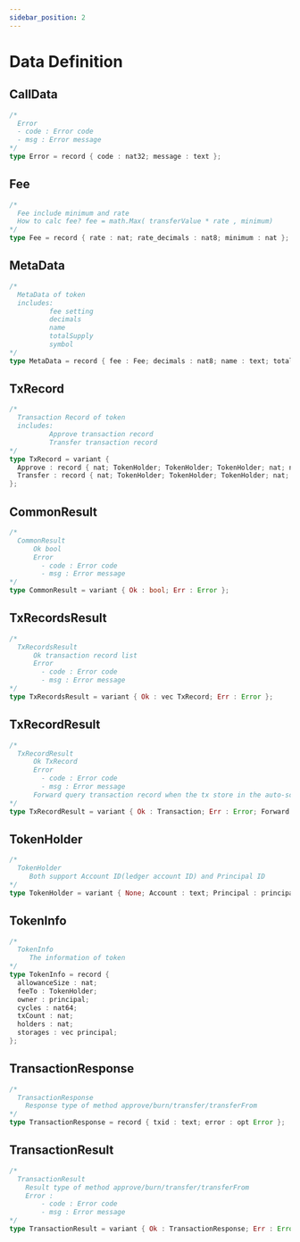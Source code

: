 ```yaml
---
sidebar_position: 2
---
```


# Data Definition
## CallData
```rust
/* 
  Error
  - code : Error code
  - msg : Error message
*/
type Error = record { code : nat32; message : text };
```

## Fee
```rust
/*
  Fee include minimum and rate
  How to calc fee? fee = math.Max( transferValue * rate , minimum) 
*/
type Fee = record { rate : nat; rate_decimals : nat8; minimum : nat };
```
## MetaData
```rust
/*
  MetaData of token
  includes: 
          fee setting
          decimals
          name
          totalSupply
          symbol
*/
type MetaData = record { fee : Fee; decimals : nat8; name : text; totalSupply : nat; symbol : text; };
```
## TxRecord
```rust
/*
  Transaction Record of token
  includes: 
          Approve transaction record
          Transfer transaction record
*/
type TxRecord = variant {
  Approve : record { nat; TokenHolder; TokenHolder; TokenHolder; nat; nat; nat64; nat64; };
  Transfer : record { nat; TokenHolder; TokenHolder; TokenHolder; nat; nat; nat64; nat64; };
};
```
## CommonResult
```rust
/*
  CommonResult
      Ok bool
      Error
        - code : Error code
        - msg : Error message
*/
type CommonResult = variant { Ok : bool; Err : Error };
```
## TxRecordsResult
```rust
/*
  TxRecordsResult
      Ok transaction record list
      Error
        - code : Error code
        - msg : Error message
*/
type TxRecordsResult = variant { Ok : vec TxRecord; Err : Error };
```
## TxRecordResult
```rust
/*
  TxRecordResult
      Ok TxRecord
      Error 
        - code : Error code
        - msg : Error message
      Forward query transaction record when the tx store in the auto-scaling storage
*/
type TxRecordResult = variant { Ok : Transaction; Err : Error; Forward : principal; };
```
## TokenHolder
```rust
/*
  TokenHolder
     Both support Account ID(ledger account ID) and Principal ID
*/
type TokenHolder = variant { None; Account : text; Principal : principal };
```
## TokenInfo
```rust
/*
  TokenInfo
     The information of token
*/
type TokenInfo = record {
  allowanceSize : nat;
  feeTo : TokenHolder;
  owner : principal;
  cycles : nat64;
  txCount : nat;
  holders : nat;
  storages : vec principal;
};
```
## TransactionResponse
```rust
/*
  TransactionResponse
    Response type of method approve/burn/transfer/transferFrom 
*/
type TransactionResponse = record { txid : text; error : opt Error };
```
## TransactionResult
```rust
/*
  TransactionResult
    Result type of method approve/burn/transfer/transferFrom
    Error :
        - code : Error code
        - msg : Error message
*/
type TransactionResult = variant { Ok : TransactionResponse; Err : Error };
```